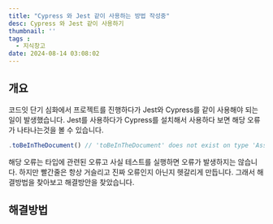 ```yaml
---
title: "Cypress 와 Jest 같이 사용하는 방법 작성중"
desc: Cypress 와 Jest 같이 사용하기
thumbnail: ''
tags : 
  - 지식창고
date: 2024-08-14 03:08:02
---
```


## 개요
코드잇 단기 심화에서 프로젝트를 진행하다가 Jest와 Cypress를 같이 사용해야 되는 일이 발생했습니다.
Jest를 사용하다가 Cypress를 설치해서 사용하다 보면 해당 오류가 나타나는것을 볼 수 있습니다.
```jsx
.toBeInTheDocument() // 'toBeInTheDocument' does not exist on type 'Assertion'
```
해당 오류는 타입에 관련된 오류고 사실 테스트를 실행하면 오류가 발생하지는 않습니다.
하지만 빨간줄은 항상 거슬리고 진짜 오류인지 아닌지 헷갈리게 만듭니다.
그래서 해결방법을 찾아보고 해결방안을 찾았습니다.


## 해결방법

